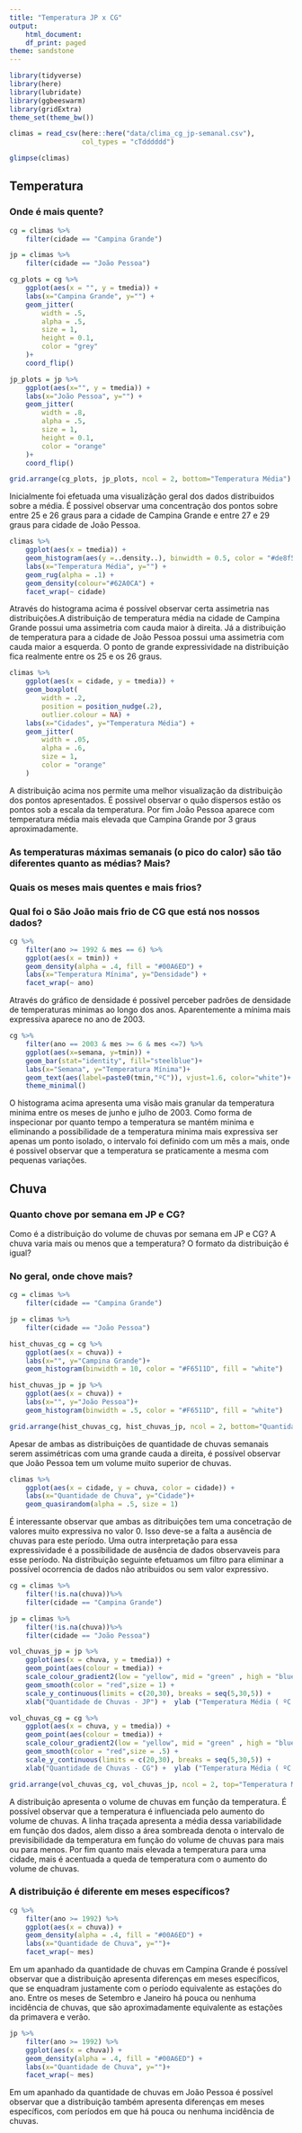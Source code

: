 ```yaml
---
title: "Temperatura JP x CG"
output:
    html_document:
    df_print: paged
theme: sandstone
---
```


```r
library(tidyverse)
library(here)
library(lubridate)
library(ggbeeswarm)
library(gridExtra)
theme_set(theme_bw())
```

```r
climas = read_csv(here::here("data/clima_cg_jp-semanal.csv"), 
                  col_types = "cTdddddd")

glimpse(climas)
```

## Temperatura

### Onde é mais quente?

```r
cg = climas %>% 
    filter(cidade == "Campina Grande") 

jp = climas %>% 
    filter(cidade == "João Pessoa")

cg_plots = cg %>%
    ggplot(aes(x = "", y = tmedia)) +
    labs(x="Campina Grande", y="") +
    geom_jitter(
        width = .5,
        alpha = .5,
        size = 1,
        height = 0.1,
        color = "grey"
    )+
    coord_flip() 

jp_plots = jp %>%
    ggplot(aes(x="", y = tmedia)) +
    labs(x="João Pessoa", y="") +
    geom_jitter(
        width = .8,
        alpha = .5,
        size = 1,
        height = 0.1,
        color = "orange"
    )+
    coord_flip() 

grid.arrange(cg_plots, jp_plots, ncol = 2, bottom="Temperatura Média")
```

Inicialmente foi efetuada uma visualizãção geral dos dados distribuidos sobre a média. É possivel observar uma concentração dos pontos sobre entre 25 e 26 graus para a cidade de Campina Grande e entre 27 e 29 graus para cidade de João Pessoa.


```r
climas %>% 
    ggplot(aes(x = tmedia)) + 
    geom_histogram(aes(y =..density..), binwidth = 0.5, color = "#de8f5d", fill = "white") + 
    labs(x="Temperatura Média", y="") +
    geom_rug(alpha = .1) + 
    geom_density(colour="#62A0CA") +
    facet_wrap(~ cidade)
```

Através do histograma acima é possível observar certa assimetria nas distribuições.A distribuição de temperatura média na cidade de Campina Grande possui uma assimetria com cauda maior à direita. Já a distribuição de temperatura para a cidade de João Pessoa possui uma assimetria com cauda maior a esquerda. O ponto de grande expressividade na distribuição fica realmente entre os 25 e os 26 graus.

```r
climas %>%
    ggplot(aes(x = cidade, y = tmedia)) +
    geom_boxplot(
        width = .2, 
        position = position_nudge(.2),
        outlier.colour = NA) +
    labs(x="Cidades", y="Temperatura Média") + 
    geom_jitter(
        width = .05,
        alpha = .6,
        size = 1,
        color = "orange"
    )

```

A distribuição acima nos permite uma melhor visualização da distribuição dos pontos apresentados. É possivel observar o quão dispersos estão os pontos sob a escala da temperatura. Por fim João Pessoa aparece com temperatura média mais elevada que Campina Grande por 3 graus aproximadamente.


### As temperaturas máximas semanais (o pico do calor) são tão diferentes quanto as médias? Mais?  


### Quais os meses mais quentes e mais frios? 


### Qual foi o São João  mais frio de CG que está nos nossos dados?

```r
cg %>%
    filter(ano >= 1992 & mes == 6) %>%
    ggplot(aes(x = tmin)) +
    geom_density(alpha = .4, fill = "#00A6ED") +
    labs(x="Temperatura Mínima", y="Densidade") +
    facet_wrap(~ ano)
```

Através do gráfico de densidade é possivel perceber padrões de densidade de temperaturas minimas ao longo dos anos. 
Aparentemente a mínima mais expressiva aparece no ano de 2003.

```r

cg %>%
    filter(ano == 2003 & mes >= 6 & mes <=7) %>%
    ggplot(aes(x=semana, y=tmin)) +
    geom_bar(stat="identity", fill="steelblue")+
    labs(x="Semana", y="Temperatura Mínima")+
    geom_text(aes(label=paste0(tmin,"ºC")), vjust=1.6, color="white")+
    theme_minimal()
```

O histograma acima apresenta uma visão mais granular da temperatura minima entre os meses de junho e julho de 2003. Como forma de inspecionar por quanto tempo a temperatura se mantém minima e eliminando a possibilidade de a temperatura minima mais expressiva ser apenas um ponto isolado, o intervalo foi definido com um mês a mais, onde é possivel observar que a temperatura se praticamente a mesma com pequenas variações.

## Chuva

### Quanto chove por semana em JP e CG?

Como é a distribuição do volume de chuvas por semana em JP e CG? A chuva varia mais ou menos que a temperatura? O formato da distribuição é igual? 

### No geral, onde chove mais?

```r
cg = climas %>%
    filter(cidade == "Campina Grande")

jp = climas %>%
    filter(cidade == "João Pessoa")

hist_chuvas_cg = cg %>% 
    ggplot(aes(x = chuva)) + 
    labs(x="", y="Campina Grande")+
    geom_histogram(binwidth = 10, color = "#F6511D", fill = "white")

hist_chuvas_jp = jp %>% 
    ggplot(aes(x = chuva)) + 
    labs(x="", y="João Pessoa")+
    geom_histogram(binwidth = .5, color = "#F6511D", fill = "white")  

grid.arrange(hist_chuvas_cg, hist_chuvas_jp, ncol = 2, bottom="Quantidade de Chuva")
```

Apesar de ambas as distribuições de quantidade de chuvas semanais serem assimétricas com uma grande cauda a direita, é possível observar que João Pessoa tem um volume muito superior de chuvas.

```r
climas %>% 
    ggplot(aes(x = cidade, y = chuva, color = cidade)) + 
    labs(x="Quantidade de Chuva", y="Cidade")+
    geom_quasirandom(alpha = .5, size = 1) 

```

É interessante observar que ambas as ditribuições tem uma concetração de valores muito expressiva no valor 0. Isso deve-se a falta a ausência de chuvas para este período. Uma outra interpretação para essa expressividade é a possibilidade de ausência de dados observaveis para esse período. Na distribuição seguinte efetuamos um filtro para eliminar a possível ocorrencia de dados não atribuidos ou sem valor expressivo.

```r
cg = climas %>%
    filter(!is.na(chuva))%>%
    filter(cidade == "Campina Grande")

jp = climas %>%
    filter(!is.na(chuva))%>%
    filter(cidade == "João Pessoa")

vol_chuvas_jp = jp %>%
    ggplot(aes(x = chuva, y = tmedia)) +
    geom_point(aes(colour = tmedia)) +
    scale_colour_gradient2(low = "yellow", mid = "green" , high = "blue", midpoint = 16) +
    geom_smooth(color = "red",size = 1) +
    scale_y_continuous(limits = c(20,30), breaks = seq(5,30,5)) +
    xlab("Quantidade de Chuvas - JP") +  ylab ("Temperatura Média ( ºC )")

vol_chuvas_cg = cg %>%
    ggplot(aes(x = chuva, y = tmedia)) +
    geom_point(aes(colour = tmedia)) +
    scale_colour_gradient2(low = "yellow", mid = "green" , high = "blue", midpoint = 16) +
    geom_smooth(color = "red",size = .5) +
    scale_y_continuous(limits = c(20,30), breaks = seq(5,30,5)) +
    xlab("Quantidade de Chuvas - CG") +  ylab ("Temperatura Média ( ºC )")

grid.arrange(vol_chuvas_cg, vol_chuvas_jp, ncol = 2, top="Temperatura Média por Quantidade de Chuvas", bottom="Quantidade de Chuva")

```

A distribuição apresenta o volume de chuvas em função da temperatura. É possível observar que a temperatura é influenciada pelo aumento do volume de chuvas. A linha traçada apresenta a média dessa variabilidade em função dos dados, alem disso a área sombreada denota o intervalo de previsibilidade da temperatura em função do volume de chuvas para mais ou para menos. Por fim quanto mais elevada a temperatura para uma cidade, mais é acentuada a queda de temperatura com o aumento do volume de chuvas.


### A distribuição é diferente em meses específicos? 

```r
cg %>%
    filter(ano >= 1992) %>% 
    ggplot(aes(x = chuva)) + 
    geom_density(alpha = .4, fill = "#00A6ED") + 
    labs(x="Quantidade de Chuva", y="")+
    facet_wrap(~ mes) 
```

Em um apanhado da quantidade de chuvas em Campina Grande é possível observar que a distribuição apresenta diferenças em meses específicos, que se enquadram justamente com o período equivalente as estações do ano. Entre os meses de Setembro e Janeiro há pouca ou nenhuma incidência de chuvas, que são aproximadamente equivalente as estações da primavera e verão.

```r
jp %>%
    filter(ano >= 1992) %>% 
    ggplot(aes(x = chuva)) + 
    geom_density(alpha = .4, fill = "#00A6ED") + 
    labs(x="Quantidade de Chuva", y="")+
    facet_wrap(~ mes) 
```

Em um apanhado da quantidade de chuvas em João Pessoa  é possível observar que a distribuição também apresenta diferenças em meses específicos, com períodos em que há pouca ou nenhuma incidência de chuvas.